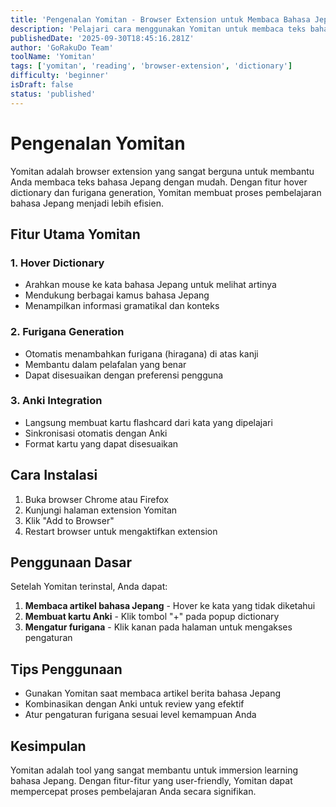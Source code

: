 ```yaml
---
title: 'Pengenalan Yomitan - Browser Extension untuk Membaca Bahasa Jepang'
description: 'Pelajari cara menggunakan Yomitan untuk membaca teks bahasa Jepang dengan mudah melalui hover dictionary dan furigana generation.'
publishedDate: '2025-09-30T18:45:16.281Z'
author: 'GoRakuDo Team'
toolName: 'Yomitan'
tags: ['yomitan', 'reading', 'browser-extension', 'dictionary']
difficulty: 'beginner'
isDraft: false
status: 'published'
---
```


# Pengenalan Yomitan

Yomitan adalah browser extension yang sangat berguna untuk membantu Anda membaca teks bahasa Jepang dengan mudah. Dengan fitur hover dictionary dan furigana generation, Yomitan membuat proses pembelajaran bahasa Jepang menjadi lebih efisien.

## Fitur Utama Yomitan

### 1. Hover Dictionary

- Arahkan mouse ke kata bahasa Jepang untuk melihat artinya
- Mendukung berbagai kamus bahasa Jepang
- Menampilkan informasi gramatikal dan konteks

### 2. Furigana Generation

- Otomatis menambahkan furigana (hiragana) di atas kanji
- Membantu dalam pelafalan yang benar
- Dapat disesuaikan dengan preferensi pengguna

### 3. Anki Integration

- Langsung membuat kartu flashcard dari kata yang dipelajari
- Sinkronisasi otomatis dengan Anki
- Format kartu yang dapat disesuaikan

## Cara Instalasi

1. Buka browser Chrome atau Firefox
2. Kunjungi halaman extension Yomitan
3. Klik "Add to Browser"
4. Restart browser untuk mengaktifkan extension

## Penggunaan Dasar

Setelah Yomitan terinstal, Anda dapat:

1. **Membaca artikel bahasa Jepang** - Hover ke kata yang tidak diketahui
2. **Membuat kartu Anki** - Klik tombol "+" pada popup dictionary
3. **Mengatur furigana** - Klik kanan pada halaman untuk mengakses pengaturan

## Tips Penggunaan

- Gunakan Yomitan saat membaca artikel berita bahasa Jepang
- Kombinasikan dengan Anki untuk review yang efektif
- Atur pengaturan furigana sesuai level kemampuan Anda

## Kesimpulan

Yomitan adalah tool yang sangat membantu untuk immersion learning bahasa Jepang. Dengan fitur-fitur yang user-friendly, Yomitan dapat mempercepat proses pembelajaran Anda secara signifikan.
